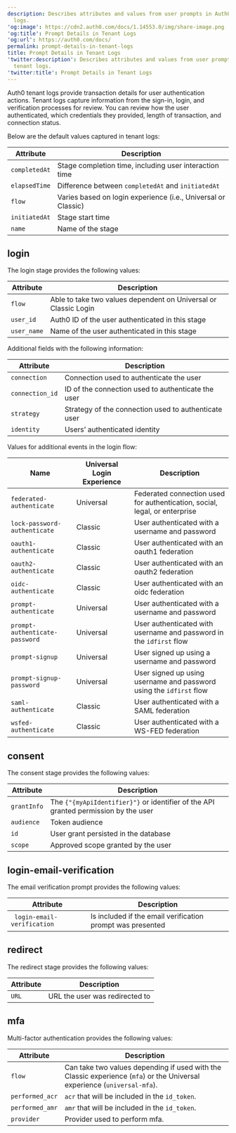 ```yaml
---
description: Describes attributes and values from user prompts in Auth0 tenant
  logs.
'og:image': https://cdn2.auth0.com/docs/1.14553.0/img/share-image.png
'og:title': Prompt Details in Tenant Logs
'og:url': https://auth0.com/docs/
permalink: prompt-details-in-tenant-logs
title: Prompt Details in Tenant Logs
'twitter:description': Describes attributes and values from user prompts in Auth0
  tenant logs.
'twitter:title': Prompt Details in Tenant Logs
---
```

Auth0 tenant logs provide transaction details for user authentication actions. Tenant logs capture information from the sign-in, login, and verification processes for review. You can review how the user authenticated, which credentials they provided, length of transaction, and connection status.

Below are the default values captured in tenant logs:

<table class="table"><thead>
<tr>
<th><strong>Attribute</strong></th>
<th><strong>Description</strong></th>
</tr>
</thead>
<tbody>
<tr>
<td><code>completedAt</code></td>
<td>Stage completion time, including user interaction time</td>
</tr>
<tr>
<td><code>elapsedTime</code></td>
<td>Difference between <code>completedAt</code> and <code>initiatedAt</code></td>
</tr>
<tr>
<td><code>flow</code></td>
<td>Varies based on login experience (i.e., Universal or Classic)</td>
</tr>
<tr>
<td><code>initiatedAt</code></td>
<td>Stage start time</td>
</tr>
<tr>
<td><code>name</code></td>
<td>Name of the stage</td>
</tr>
</tbody>
</table>

## login

The login stage provides the following values:

<table class="table"><thead>
<tr>
<th><strong>Attribute</strong></th>
<th><strong>Description</strong></th>
</tr>
</thead>
<tbody>
<tr>
<td><code>flow</code></td>
<td>Able to take two values dependent on Universal or Classic Login</td>
</tr>
<tr>
<td><code>user_id</code></td>
<td>Auth0 ID of the user authenticated in this stage</td>
</tr>
<tr>
<td><code>user_name</code></td>
<td>Name of the user authenticated in this stage</td>
</tr>
</tbody>
</table>

Additional fields with the following information:

<table class="table"><thead>
<tr>
<th><strong>Attribute</strong></th>
<th><strong>Description</strong></th>
</tr>
</thead>
<tbody>
<tr>
<td><code>connection</code></td>
<td>Connection used to authenticate the user</td>
</tr>
<tr>
<td><code>connection_id</code></td>
<td>ID of the connection used to authenticate the user</td>
</tr>
<tr>
<td><code>strategy</code></td>
<td>Strategy of the connection used to authenticate user</td>
</tr>
<tr>
<td><code>identity</code></td>
<td>Users’ authenticated identity</td>
</tr>
</tbody>
</table>

Values for additional events in the login flow:

<table class="table"><thead>
<tr>
<th><strong>Name</strong></th>
<th><strong>Universal Login Experience</strong></th>
<th><strong>Description</strong></th>
</tr>
</thead>
<tbody>
<tr>
<td><code>federated-authenticate</code></td>
<td>Universal</td>
<td>Federated connection used for authentication, social, legal, or enterprise</td>
</tr>
<tr>
<td><code>lock-password-authenticate</code></td>
<td>Classic</td>
<td>User authenticated with a username and password</td>
</tr>
<tr>
<td><code>oauth1-authenticate</code></td>
<td>Classic</td>
<td>User authenticated with an oauth1 federation</td>
</tr>
<tr>
<td><code>oauth2-authenticate</code></td>
<td>Classic</td>
<td>User authenticated with an oauth2 federation</td>
</tr>
<tr>
<td><code>oidc-authenticate</code></td>
<td>Classic</td>
<td>User authenticated with an oidc federation</td>
</tr>
<tr>
<td><code>prompt-authenticate</code></td>
<td>Universal</td>
<td>User authenticated with a username and password</td>
</tr>
<tr>
<td><code>prompt-authenticate-password</code></td>
<td>Universal</td>
<td>User authenticated with username and password in the <code>idfirst</code> flow</td>
</tr>
<tr>
<td><code>prompt-signup</code></td>
<td>Universal</td>
<td>User signed up using a username and password</td>
</tr>
<tr>
<td><code>prompt-signup-password</code></td>
<td>Universal</td>
<td>User signed up using username and password using the <code>idfirst</code> flow</td>
</tr>
<tr>
<td><code>saml-authenticate</code></td>
<td>Classic</td>
<td>User authenticated with a SAML federation</td>
</tr>
<tr>
<td><code>wsfed-authenticate</code></td>
<td>Classic</td>
<td>User authenticated with a WS-FED federation</td>
</tr>
</tbody>
</table>

## consent

The consent stage provides the following values:

<table class="table"><thead>
<tr>
<th><strong>Attribute</strong></th>
<th><strong>Description</strong></th>
</tr>
</thead>
<tbody>
<tr>
<td><code>grantInfo</code></td>
<td>The <code>{"{myApiIdentifier}"}</code> or identifier of the API granted permission by the user</td>
</tr>
<tr>
<td><code>audience</code></td>
<td>Token audience</td>
</tr>
<tr>
<td><code>id</code></td>
<td>User grant persisted in the database</td>
</tr>
<tr>
<td><code>scope</code></td>
<td>Approved scope granted by the user</td>
</tr>
</tbody>
</table>

## login-email-verification

The email verification prompt provides the following values:

<table class="table"><thead>
<tr>
<th><strong>Attribute</strong></th>
<th><strong>Description</strong></th>
</tr>
</thead>
<tbody>
<tr>
<td><code> login-email-verification</code></td>
<td>Is included if the email verification prompt was presented</td>
</tr>
</tbody>
</table>

## redirect

The redirect stage provides the following values:

<table class="table"><thead>
<tr>
<th><strong>Attribute</strong></th>
<th><strong>Description</strong></th>
</tr>
</thead>
<tbody>
<tr>
<td><code>URL</code></td>
<td>URL the user was redirected to</td>
</tr>
</tbody>
</table>

## mfa

<Tooltip tip="Multi-factor authentication (MFA): User authentication process that uses a factor in addition to username and password such as a code via SMS." cta="View Glossary" href="/glossary?term=Multi-factor+authentication">Multi-factor authentication</Tooltip> provides the following values:

<table class="table"><thead>
<tr>
<th><strong>Attribute</strong></th>
<th><strong>Description</strong></th>
</tr>
</thead>
<tbody>
<tr>
<td><code>flow</code></td>
<td>Can take two values depending if used with the Classic experience (<code>mfa</code>) or the Universal experience (<code>universal-mfa</code>).</td>
</tr>
<tr>
<td><code>performed_acr</code></td>
<td><code>acr</code> that will be included in the <code>id_token</code>.</td>
</tr>
<tr>
<td><code>performed_amr</code></td>
<td><code>amr</code> that will be included in the <code>id_token</code>.</td>
</tr>
<tr>
<td><code>provider</code></td>
<td>Provider used to perform mfa.</td>
</tr>
</tbody>
</table>